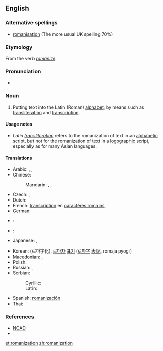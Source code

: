 {{wikipedia}}
==English==

===Alternative spellings===
* [[romanisation]] (The more usual UK spelling 70%)

===Etymology===
From the verb ''[[romanize]]''.

===Pronunciation===
* {{audio|en-us-Romanization.ogg|Audio (US)}}

===Noun===
{{en-noun}}

# Putting text into the Latin (Roman) [[alphabet]], by means such as [[transliteration]] and [[transcription]].

====Usage notes====
* ''Latin [[transliteration]]'' refers to the romanization of text in an [[alphabetic]] script, but not for the romanization of text in a [[logographic]] script, especially as for many Asian languages.

====Translations====
{{trans-top|Putting text into the Latin (Roman) alphabet}}
* Arabic: {{t|ar|رومنة|f|tr=ráwmana}}, {{t|ar|نقحرة|f|tr=náqHara}},  {{t|ar|كرشنة|f|tr=kárshana}}
* Chinese:
*: Mandarin: {{t|cmn|羅馬化|sc=Hani}},  {{t|cmn|罗马化|tr=Luómǎhuà|sc=Hani}},  {{t|cmn|拉丁化|tr=Lādīnghuà|sc=Hani}}
* Czech: {{t|cs|romanizace|f}},  {{t|cs|latinizace|f}}
* Dutch: {{t+|nl|romanisatie|f}}
* French: [[transcription]] en [[caractère romain|caractères romains]],  {{t+|fr|romanisation}}
* German: {{t|de|Romanisierung}}
* {{trreq|Hebrew}}:
* {{trreq|Hindi}}:
* Japanese: {{t|ja|ラテン文字化|tr=Raten mojika}},  {{t|ja|ローマ字化|tr=Rōmajika}}
{{trans-mid}}
* Korean: {{t|ko|로마자화|tr=Romajahwa|sc=Hang}} (로마字化), [[로마자]] [[표기]] ([[로마字]] [[表記]], romaja pyogi)
* [[Macedonian]]: {{t|mk|романизација|f|tr=romanizácija}},  {{t|mk|латинизација|f|tr=latinizácija}}
* Polish: {{t|pl|latynizacja|f}}
* Russian: {{t|ru|латинизация|f|tr=latinizácija}},  {{t+|ru|романизация|f|tr=romanizácija}}
* Serbian: 
*: Cyrillic: {{t|sr|латинизациjа|f|sc=Cyrl}}
*: Latin: {{t-|sr|latinizacija|f}}
* Spanish: [[romanización]] {{f}}
* Thai: {{t|th|ทำให้เป็นแบบโรมัน}}
{{trans-bottom}}

===References===
* [[NOAD]]
* {{R:Canadian Oxford 2004|romanize}}

[[et:romanization]]
[[zh:romanization]]